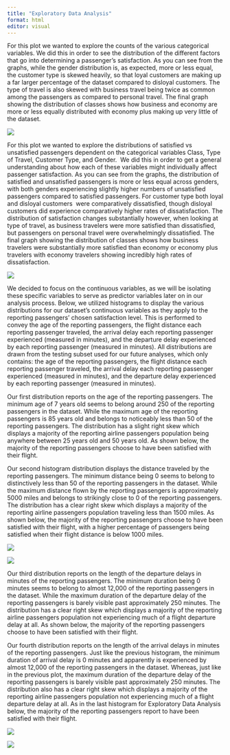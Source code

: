 ```yaml
---
title: "Exploratory Data Analysis"
format: html
editor: visual
---
```


For this plot we wanted to explore the counts of the various categorical variables. We did this in order to see the distribution of the different factors that go into determining a passenger's satisfaction. As you can see from the graphs, while the gender distribution is, as expected, more or less equal, the customer type is skewed heavily, so that loyal customers are making up a far larger percentage of the dataset compared to disloyal customers. The type of travel is also skewed with business travel being twice as common among the passengers as compared to personal travel. The final graph showing the distribution of classes shows how business and economy are more or less equally distributed with economy plus making up very little of the dataset.

![](media/data1.png)

For this plot we wanted to explore the distributions of satisfied vs unsatisfied passengers dependent on the categorical variables Class, Type of Travel, Customer Type, and Gender.  We did this in order to get a general understanding about how each of these variables might individually affect passenger satisfaction. As you can see from the graphs, the distribution of satisfied and unsatisfied passengers is more or less equal across genders, with both genders experiencing slightly higher numbers of unsatisfied passengers compared to satisfied passengers. For customer type both loyal and disloyal customers  were comparatively dissatisfied, though disloyal customers did experience comparatively higher rates of dissatisfaction. The distribution of satisfaction changes substantially however, when looking at type of travel, as business travelers were more satisfied than dissatisfied, but passengers on personal travel were overwhelmingly dissatisfied. The final graph showing the distribution of classes shows how business travelers were substantially more satisfied than economy or economy plus travelers with economy travelers showing incredibly high rates of dissatisfaction.

![](media/data2.png)

We decided to focus on the continuous variables, as we will be isolating these specific variables to serve as predictor variables later on in our analysis process. Below, we utilized histograms to display the various distributions for our dataset’s continuous variables as they apply to the reporting passengers’ chosen satisfaction level. This is performed to convey the age of the reporting passengers, the flight distance each reporting passenger traveled, the arrival delay each reporting passenger experienced (measured in minutes), and the departure delay experienced by each reporting passenger (measured in minutes). All distributions are drawn from the testing subset used for our future analyses, which only contains: the age of the reporting passengers, the flight distance each reporting passenger traveled, the arrival delay each reporting passenger experienced (measured in minutes), and the departure delay experienced by each reporting passenger (measured in minutes).

Our first distribution reports on the age of the reporting passengers. The minimum age of 7 years old seems to belong around 250 of the reporting passengers in the dataset. While the maximum age of the reporting passengers is 85 years old and belongs to noticeably less than 50 of the reporting passengers. The distribution has a slight right skew which displays a majority of the reporting airline passengers population being anywhere between 25 years old and 50 years old. As shown below, the majority of the reporting passengers choose to have been satisfied with their flight.

Our second histogram distribution displays the distance traveled by the reporting passengers. The minimum distance being 0 seems to belong to distinctively less than 50 of the reporting passengers in the dataset. While the maximum distance flown by the reporting passengers is approximately 5000 miles and belongs to strikingly close to 0 of the reporting passengers. The distribution has a clear right skew which displays a majority of the reporting airline passengers population traveling less than 1500 miles. As shown below, the majority of the reporting passengers choose to have been satisfied with their flight, with a higher percentage of passengers being satisfied when their flight distance is below 1000 miles.

![](media/data3.png)

![](media/data4.png)

Our third distribution reports on the length of the departure delays in minutes of the reporting passengers. The minimum duration being 0 minutes seems to belong to almost 12,000 of the reporting passengers in the dataset. While the maximum duration of the departure delay of the reporting passengers is barely visible past approximately 250 minutes. The distribution has a clear right skew which displays a majority of the reporting airline passengers population not experiencing much of a flight departure delay at all. As shown below, the majority of the reporting passengers choose to have been satisfied with their flight.

Our fourth distribution reports on the length of the arrival delays in minutes of the reporting passengers. Just like the previous histogram, the minimum duration of arrival delay is 0 minutes and apparently is experienced by almost 12,000 of the reporting passengers in the dataset. Whereas, just like in the previous plot, the maximum duration of the departure delay of the reporting passengers is barely visible past approximately 250 minutes. The distribution also has a clear right skew which displays a majority of the reporting airline passengers population not experiencing much of a flight departure delay at all. As in the last histogram for Exploratory Data Analysis below, the majority of the reporting passengers report to have been satisfied with their flight.

![](media/data5.png)

![](media/data6.png)
